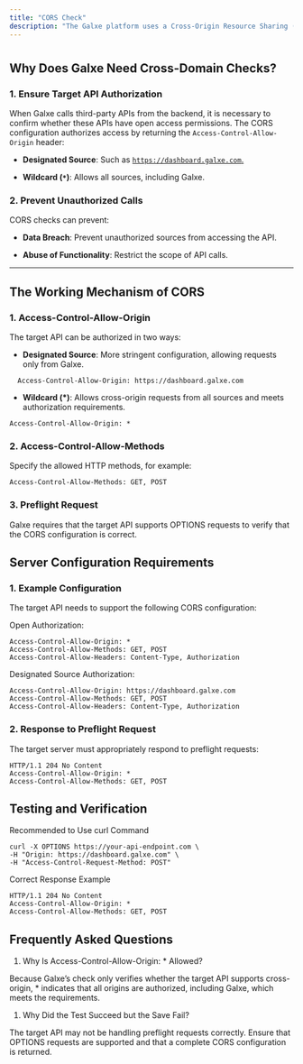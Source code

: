 ```yaml
---
title: "CORS Check"
description: "The Galxe platform uses a Cross-Origin Resource Sharing (CORS) check mechanism to ensure that the target API explicitly authorizes calls from the Galxe backend. The role of CORS is to verify whether the API accepts cross-origin requests, ensuring the legality and security of interactions. The target API can authorize access for Galxe by specifying the source or using a wildcard (*)."
---
```


#

## Why Does Galxe Need Cross-Domain Checks?

### **1. Ensure Target API Authorization**

When Galxe calls third-party APIs from the backend, it is necessary to confirm whether these APIs have open access permissions. The CORS configuration authorizes access by returning the `Access-Control-Allow-Origin` header:

* **Designated Source**: Such as [`https://dashboard.galxe.com`.](https://dashboard.galxe.com.)

* **Wildcard (`*`)**: Allows all sources, including Galxe.

### **2. Prevent Unauthorized Calls**

CORS checks can prevent:

* **Data Breach**: Prevent unauthorized sources from accessing the API.

* **Abuse of Functionality**: Restrict the scope of API calls.

***

## The Working Mechanism of CORS

### **1. Access-Control-Allow-Origin**

The target API can be authorized in two ways:

* **Designated Source**: More stringent configuration, allowing requests only from Galxe.

```http
  Access-Control-Allow-Origin: https://dashboard.galxe.com
```

* **Wildcard (\*)**: Allows cross-origin requests from all sources and meets authorization requirements.

```http
Access-Control-Allow-Origin: *
```

### **2.  Access-Control-Allow-Methods**

Specify the allowed HTTP methods, for example:

```http
Access-Control-Allow-Methods: GET, POST
```

### **3.  Preflight Request**

Galxe requires that the target API supports OPTIONS requests to verify that the CORS configuration is correct.

## Server Configuration Requirements

### **1. Example Configuration**

The target API needs to support the following CORS configuration:

Open Authorization:

```http
Access-Control-Allow-Origin: *
Access-Control-Allow-Methods: GET, POST
Access-Control-Allow-Headers: Content-Type, Authorization
```

Designated Source Authorization:

```http
Access-Control-Allow-Origin: https://dashboard.galxe.com
Access-Control-Allow-Methods: GET, POST
Access-Control-Allow-Headers: Content-Type, Authorization
```

### **2. Response to Preflight Request**

The target server must appropriately respond to preflight requests:

```http
HTTP/1.1 204 No Content
Access-Control-Allow-Origin: *
Access-Control-Allow-Methods: GET, POST
```

## Testing and Verification

Recommended to Use curl Command

```base
curl -X OPTIONS https://your-api-endpoint.com \
-H "Origin: https://dashboard.galxe.com" \
-H "Access-Control-Request-Method: POST"
```

Correct Response Example

```http
HTTP/1.1 204 No Content
Access-Control-Allow-Origin: *
Access-Control-Allow-Methods: GET, POST
```

## Frequently Asked Questions

1. Why Is Access-Control-Allow-Origin: \* Allowed?

Because Galxe’s check only verifies whether the target API supports cross-origin, \* indicates that all origins are authorized, including Galxe, which meets the requirements.

1. Why Did the Test Succeed but the Save Fail?

The target API may not be handling preflight requests correctly. Ensure that OPTIONS requests are supported and that a complete CORS configuration is returned.